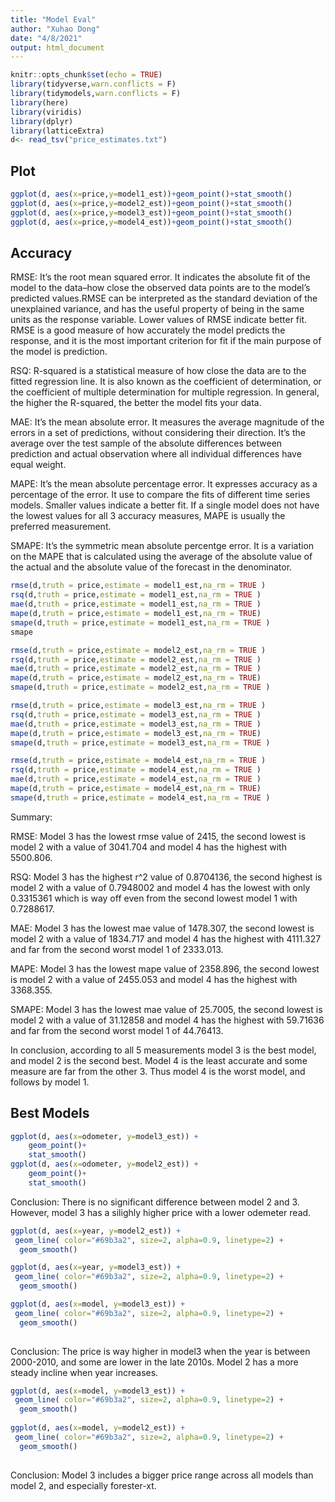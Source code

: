 ```yaml
---
title: "Model Eval"
author: "Xuhao Dong"
date: "4/8/2021"
output: html_document
---
```


```r
knitr::opts_chunk$set(echo = TRUE)
library(tidyverse,warn.conflicts = F)
library(tidymodels,warn.conflicts = F)
library(here)
library(viridis)
library(dplyr)
library(latticeExtra)
d<- read_tsv("price_estimates.txt")
```

## Plot

```r
ggplot(d, aes(x=price,y=model1_est))+geom_point()+stat_smooth()
ggplot(d, aes(x=price,y=model2_est))+geom_point()+stat_smooth()
ggplot(d, aes(x=price,y=model3_est))+geom_point()+stat_smooth()
ggplot(d, aes(x=price,y=model4_est))+geom_point()+stat_smooth()
```

## Accuracy

RMSE: It's the root mean squared error. It indicates the absolute fit of the model to the data–how close the observed data points are to the model’s predicted values.RMSE can be interpreted as the standard deviation of the unexplained variance, and has the useful property of being in the same units as the response variable. Lower values of RMSE indicate better fit. RMSE is a good measure of how accurately the model predicts the response, and it is the most important criterion for fit if the main purpose of the model is prediction.

RSQ: R-squared is a statistical measure of how close the data are to the fitted regression line. It is also known as the coefficient of determination, or the coefficient of multiple determination for multiple regression. In general, the higher the R-squared, the better the model fits your data.

MAE: It's the mean absolute error. It measures the average magnitude of the errors in a set of predictions, without considering their direction. It’s the average over the test sample of the absolute differences between prediction and actual observation where all individual differences have equal weight.

MAPE: It's the mean absolute percentage error. It expresses accuracy as a percentage of the error. It use to compare the fits of different time series models. Smaller values indicate a better fit. If a single model does not have the lowest values for all 3 accuracy measures, MAPE is usually the preferred measurement.

SMAPE: It's the symmetric mean absolute percentge error. It is a variation on the MAPE that is calculated using the average of the absolute value of the actual and the absolute value of the forecast in the denominator.


```r
rmse(d,truth = price,estimate = model1_est,na_rm = TRUE )
rsq(d,truth = price,estimate = model1_est,na_rm = TRUE )
mae(d,truth = price,estimate = model1_est,na_rm = TRUE )
mape(d,truth = price,estimate = model1_est,na_rm = TRUE)
smape(d,truth = price,estimate = model1_est,na_rm = TRUE )
smape
```


```r
rmse(d,truth = price,estimate = model2_est,na_rm = TRUE )
rsq(d,truth = price,estimate = model2_est,na_rm = TRUE )
mae(d,truth = price,estimate = model2_est,na_rm = TRUE )
mape(d,truth = price,estimate = model2_est,na_rm = TRUE)
smape(d,truth = price,estimate = model2_est,na_rm = TRUE )

```


```r
rmse(d,truth = price,estimate = model3_est,na_rm = TRUE )
rsq(d,truth = price,estimate = model3_est,na_rm = TRUE )
mae(d,truth = price,estimate = model3_est,na_rm = TRUE )
mape(d,truth = price,estimate = model3_est,na_rm = TRUE)
smape(d,truth = price,estimate = model3_est,na_rm = TRUE )

```


```r
rmse(d,truth = price,estimate = model4_est,na_rm = TRUE )
rsq(d,truth = price,estimate = model4_est,na_rm = TRUE )
mae(d,truth = price,estimate = model4_est,na_rm = TRUE )
mape(d,truth = price,estimate = model4_est,na_rm = TRUE)
smape(d,truth = price,estimate = model4_est,na_rm = TRUE )

```
Summary: 

RMSE: Model 3 has the lowest rmse value of 2415, the second lowest is model 2 with a value of 3041.704 and model 4 has the highest with 5500.806. 

RSQ: Model 3 has the highest r^2 value of 0.8704136, the second highest is model 2 with a value of 0.7948002 and model 4 has the lowest with only 0.3315361 which is way off even from the second lowest model 1 with 0.7288617.

MAE: Model 3 has the lowest mae value of 1478.307, the second lowest is model 2 with a value of 1834.717 and model 4 has the highest with 4111.327 and far from the second worst model 1 of 2333.013.

MAPE: Model 3 has the lowest mape value of 2358.896, the second lowest is model 2 with a value of 2455.053 and model 4 has the highest with 3368.355. 

SMAPE: Model 3 has the lowest mae value of 25.7005, the second lowest is model 2 with a value of 31.12858 and model 4 has the highest with 59.71636 and far from the second worst model 1 of 44.76413.

In conclusion, according to all 5 measurements model 3 is the best model, and model 2 is the second best. Model 4 is the least accurate and some measure are far from the other 3. Thus model 4 is the worst model, and follows by model 1.

## Best Models

```r
ggplot(d, aes(x=odometer, y=model3_est)) + 
    geom_point()+
    stat_smooth()
ggplot(d, aes(x=odometer, y=model2_est)) + 
    geom_point()+
    stat_smooth()
```

Conclusion: There is no significant difference between model 2 and 3. However, model 3 has a silighly higher price with a lower odemeter read.
```r
ggplot(d, aes(x=year, y=model2_est)) +
 geom_line( color="#69b3a2", size=2, alpha=0.9, linetype=2) +
  geom_smooth()

ggplot(d, aes(x=year, y=model3_est)) +
 geom_line( color="#69b3a2", size=2, alpha=0.9, linetype=2) +
  geom_smooth()

ggplot(d, aes(x=model, y=model3_est)) +
 geom_line( color="#69b3a2", size=2, alpha=0.9, linetype=2) +
  geom_smooth()
  
```
Conclusion: The price is way higher in model3 when the year is between 2000-2010, and some are lower in the late 2010s. Model 2 has a more steady incline when year increases.

```r
ggplot(d, aes(x=model, y=model3_est)) +
 geom_line( color="#69b3a2", size=2, alpha=0.9, linetype=2) +
  geom_smooth()
  
ggplot(d, aes(x=model, y=model2_est)) +
 geom_line( color="#69b3a2", size=2, alpha=0.9, linetype=2) +
  geom_smooth()
  
```

Conclusion: Model 3 includes a bigger price range across all models than model 2, and especially forester-xt.  
